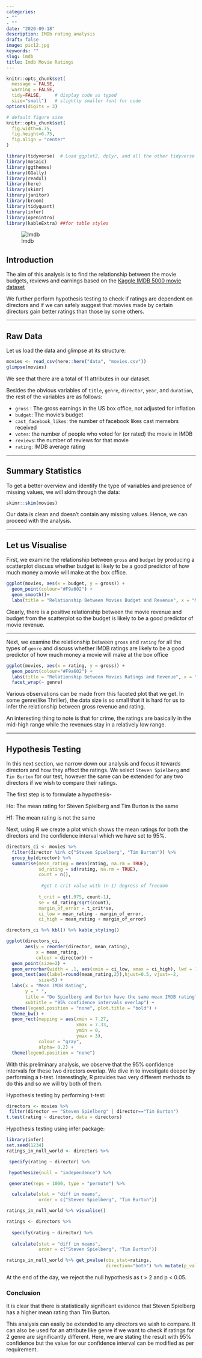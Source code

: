 ```yaml
---
categories:
- ""
- ""
date: "2020-09-18"
description: IMDb rating analysis
draft: false
image: pic12.jpg
keywords: ""
slug: imdb
title: Imdb Movie Ratings 
---
```


```r
knitr::opts_chunk$set(
  message = FALSE, 
  warning = FALSE, 
  tidy=FALSE,     # display code as typed
  size="small")   # slightly smaller font for code
options(digits = 3)

# default figure size
knitr::opts_chunk$set(
  fig.width=6.75, 
  fig.height=6.75,
  fig.align = "center"
)
```


```r
library(tidyverse)  # Load ggplot2, dplyr, and all the other tidyverse packages
library(mosaic)
library(ggthemes)
library(GGally)
library(readxl)
library(here)
library(skimr)
library(janitor)
library(broom)
library(tidyquant)
library(infer)
library(openintro)
library(kableExtra) ##for table styles
```

![Imdb](https://static.amazon.jobs/teams/53/images/IMDb_Header_Page.jpg?1501027252)

## Introduction
The aim of this analysis is to find the relationship between the movie budgets, reviews and earnings based on the [Kaggle IMDB 5000 movie dataset](https://www.kaggle.com/carolzhangdc/imdb-5000-movie-dataset)

We further perform hypothesis testing to check if ratings are dependent on directors and if we can safely suggest that movies made by certain directors gain better ratings than those by some others.

***
## Raw Data 
Let us load the data and glimpse at its structure:

```r

movies <- read_csv(here::here("data", "movies.csv"))
glimpse(movies)

```

We see that there are a total of 11 attributes in our dataset. 

Besides the obvious variables of `title`, `genre`, `director`, `year`, and `duration`, the rest of the variables are as follows:

- `gross` : The gross earnings in the US box office, not adjusted for inflation
- `budget`: The movie's budget 
- `cast_facebook_likes`: the number of facebook likes cast memebrs received
- `votes`: the number of people who voted for (or rated) the movie in IMDB 
- `reviews`: the number of reviews for that movie
- `rating`: IMDB average rating 

***
## Summary Statistics
To get a better overview and identify the type of variables and presence of missing values, we will skim through the data:

```r
skimr::skim(movies)
```

Our data is clean and doesn't contain any missing values. Hence, we can proceed with the analysis.

***
## Let us Visualise

First, we examine the relationship between `gross` and `budget` by producing a scatterplot discuss whether budget is likely to be a good predictor of how much money a movie will make at the box office.

```r
ggplot(movies, aes(x = budget, y = gross)) +
  geom_point(colour="#F9a602") +
  geom_smooth()+
  labs(title = "Relationship Between Movies Budget and Revenue", x = "Movies Budget ($)", y = "Movie Revenue")
```

Clearly, there is a positive relationship between the movie revenue and budget from the scatterplot so the budget is likely to be a good predictor of movie revenue.

***  
Next, we examine the relationship between `gross` and `rating` for all the types of `genre` and discuss whether IMDB ratings are likely to be a good predictor of how much money a movie will make at the box office


```r
ggplot(movies, aes(x = rating, y = gross)) +
  geom_point(colour="#F9a602") +
  labs(title = "Relationship Between Movies Ratings and Revenue", x = "Movies Ratings", y = "Movie Revenue") +
  facet_wrap(~ genre)
```

Various observations can be made from this faceted plot that we get. In some genre(like Thriller), the data size is so small that it is hard for us to infer the relationship between gross revenue and rating.

An interesting thing to note is that for crime, the ratings are basically in the mid-high range while the revenues stay in a relatively low range.

***
## Hypothesis Testing
In this next section, we narrow down our analysis and focus it towards directors and how they affect the ratings. We select `Steven Spielberg` and `Tim Burton` for our test, however the same can be extended for any two directors if we wish to compare their ratings.

The first step is to formulate a hypothesis-

Ho: The mean rating for Steven Spielberg and Tim Burton is the same

H1: The mean rating is not the same

Next, using R we create a plot which shows the mean ratings for both the directors and the confidence interval which we have set to 95%.

```r

directors_ci <- movies %>%
  filter(director %in% c("Steven Spielberg", "Tim Burton")) %>%
  group_by(director) %>%
  summarise(mean_rating = mean(rating, na.rm = TRUE),
            sd_rating = sd(rating, na.rm = TRUE),
            count = n(),
            
             #get t-crit value with (n-1) degress of freedom
            
            t_crit = qt(.975, count-1),
            se = sd_rating/sqrt(count),
            margin_of_error = t_crit*se,
            ci_low = mean_rating - margin_of_error,
            ci_high = mean_rating + margin_of_error)

directors_ci %>% kbl() %>% kable_styling()

ggplot(directors_ci,
       aes(y = reorder(director, mean_rating),
           x = mean_rating,
           colour = director)) +
  geom_point(size=2) +
  geom_errorbar(width = .1, aes(xmin = ci_low, xmax = ci_high), lwd = 1.75) +
  geom_text(aes(label=round(mean_rating,2)),hjust=0.5, vjust=-2,
            size=5) +
  labs(x = "Mean IMDB Rating",
       y = " ",
       title = "Do Spielberg and Burton have the same mean IMDB rating?",
       subtitle = "95% confidence intervals overlap") +
  theme(legend.position = "none", plot.title = "bold") +
  theme_bw() +
  geom_rect(mapping = aes(xmin = 7.27, 
                          xmax = 7.33, 
                          ymin = 0, 
                          ymax = 3), 
            colour = "gray", 
            alpha= 0.2) +
  theme(legend.position = "none")

```

With this preliminary analysis, we observe that the 95% confidence intervals for these two directors overlap. We dive in to investigate deeper by performing a t-test. Interestingly, R provides two very different methods to do this and so we will try both of them.

Hypothesis testing by performing t-test:
```r

directors <- movies %>%
 filter(director == "Steven Spielberg" | director=="Tim Burton")
t.test(rating ~ director, data = directors)

```

Hypothesis testing using infer package:
```r

library(infer)
set.seed(1234)
ratings_in_null_world <- directors %>%

 specify(rating ~ director) %>%

 hypothesize(null = "independence") %>%

 generate(reps = 1000, type = "permute") %>%

  calculate(stat = "diff in means",
            order = c("Steven Spielberg", "Tim Burton"))

ratings_in_null_world %>% visualise()

ratings <- directors %>%
  
  specify(rating ~ director) %>%
  
  calculate(stat = "diff in means",
            order = c("Steven Spielberg", "Tim Burton"))

ratings_in_null_world %>% get_pvalue(obs_stat=ratings,
                                     direction="both") %>% mutate(p_value=round(p_value,2)) %>% kbl() %>% kable_styling()

```

At the end of the day, we reject the null hypothesis as t > 2 and p < 0.05.

### Conclusion


It is clear that there is statistically significant evidence that Steven Spielberg has a higher mean rating than Tim Burton.

This analysis can easily be extended to any directors we wish to compare. It can also be used for an attribute like genre if we want to check if ratings for 2 genre are significantly different. Here, we are stating the result with 95% confidence but the value for our confidence interval can be modified as per requirement.

